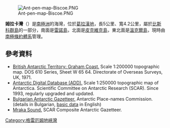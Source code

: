 [[Image:Ant-pen-map-Biscoe.PNG|thumb]]

'''姆拉卡灣'''（{{lang-en|Mraka Sound}}）是[[南極洲|南極洲]]的海灣，位於[[葛拉漢地|葛拉漢地]]，長5公里、寬4.2公里，屬於[[比斯科群島|比斯科群島]]的一部分，南面是[[雷諾島|雷諾島]]，北面是[[皮克維克島|皮克維克島]]，東北面是[[溫克爾島|溫克爾島]]，現時由[[南極條約體系|南極條約體系]]管理。

{{coord|65|31|40|S|65|42|00|W|display=title}}

==參考資料==
* [https://data.aad.gov.au/aadc/mapcat/display_map.cfm?map_id=3110 British Antarctic Territory: Graham Coast.]{{Wayback|url=https://data.aad.gov.au/aadc/mapcat/display_map.cfm?map_id=3110 |date=20131112130011 }}  Scale 1:200000 topographic map.  DOS 610 Series, Sheet W 65 64.  Directorate of Overseas Surveys, UK, 1971.
* [http://www.add.scar.org Antarctic Digital Database (ADD).]{{Wayback|url=http://www.add.scar.org/ |date=20170305000653 }} Scale 1:250000 topographic map of Antarctica. Scientific Committee on Antarctic Research (SCAR). Since 1993, regularly upgraded and updated.
* [http://apcbg.org/gazet-bg.doc Bulgarian Antarctic Gazetteer.]{{Wayback|url=http://apcbg.org/gazet-bg.doc |date=20160206203828 }} Antarctic Place-names Commission. (details in Bulgarian, [http://apcbg.org/gazet.htm basic data]{{Wayback|url=http://apcbg.org/gazet.htm |date=20160304071225 }} in English)
* [https://data.aad.gov.au/aadc/gaz/scar/display_name.cfm?gaz_id=137771 Mraka Sound.]{{Wayback|url=https://data.aad.gov.au/aadc/gaz/scar/display_name.cfm?gaz_id=137771 |date=20190209125415 }} SCAR Composite Antarctic Gazetteer.

{{DEFAULTSORT:Mraka Sound}}
[[Category:格雷厄姆地峽灣|Category:格雷厄姆地峽灣]]


{{Biscoes-geo-stub}}